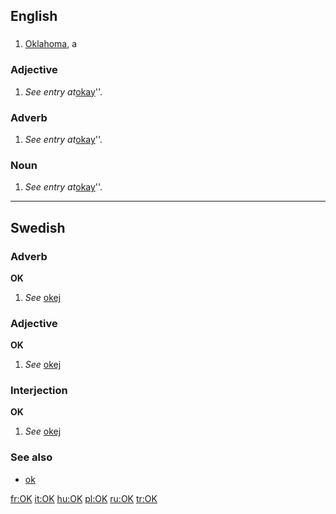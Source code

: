 {{see|ok|ők}}
==English==

==={{Abbreviation}}===
#[[Oklahoma]], a {{USstate}}

===Adjective===
# ''See entry at ''[[okay]]''.

===Adverb===
# ''See entry at ''[[okay]]''.

===Noun===
# ''See entry at ''[[okay]]''.

----

==Swedish==

===Adverb===
'''OK'''

#''See'' [[okej]]

===Adjective===
'''OK'''

#''See'' [[okej]]

===Interjection===
'''OK'''

#''See'' [[okej]]

===See also===
*[[ok]]

[[fr:OK]]
[[it:OK]]
[[hu:OK]]
[[pl:OK]]
[[ru:OK]]
[[tr:OK]]